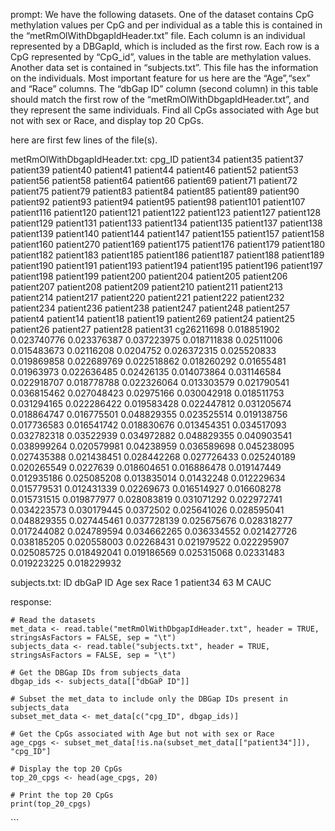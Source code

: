 prompt:
We have the following datasets. One of the dataset contains CpG methylation values per CpG and per individual as a table this is contained in the “metRmOlWithDbgapIdHeader.txt” file. Each column is an individual represented by a DBGapId, which is included as the first row. Each row is a CpG represented by "CpG_id", values in the table are methylation values. Another data set is contained in “subjects.txt”. This file has the information on the individuals. Most important feature for us here are the "Age","sex" and "Race" columns. The "dbGap ID" column (second column) in this table should match the first row of the "metRmOlWithDbgapIdHeader.txt", and they represent the same individuals. Find all CpGs associated with Age but not with sex or Race, and display top 20 CpGs.

here are first few lines of the file(s).

metRmOlWithDbgapIdHeader.txt:
cpg_ID	patient34	patient35	patient37	patient39	patient40	patient41	patient44	patient46	patient52	patient53	patient56	patient58	patient64	patient66	patient69	patient71	patient72	patient75	patient79	patient83	patient84	patient85	patient89	patient90	patient92	patient93	patient94	patient95	patient98	patient101	patient107	patient116	patient120	patient121	patient122	patient123	patient127	patient128	patient129	patient131	patient133	patient134	patient135	patient137	patient138	patient139	patient140	patient144	patient147	patient155	patient157	patient158	patient160	patient270	patient169	patient175	patient176	patient179	patient180	patient182	patient183	patient185	patient186	patient187	patient188	patient189	patient190	patient191	patient193	patient194	patient195	patient196	patient197	patient198	patient199	patient200	patient204	patient205	patient206	patient207	patient208	patient209	patient210	patient211	patient213	patient214	patient217	patient220	patient221	patient222	patient232	patient234	patient236	patient238	patient247	patient248	patient257	patient4	patient14	patient18	patient19	patient269	patient24	patient25	patient26	patient27	patient28	patient31
cg26211698	0.018851902	0.023740776	0.023376387	0.037223975	0.018711838	0.02511006	0.015483673	0.02116208	0.0204752	0.026372315	0.025520833	0.019869858	0.022689769	0.022518862	0.018260292	0.01655481	0.01963973	0.022636485	0.02426135	0.014073864	0.031146584	0.022918707	0.018778788	0.022326064	0.013303579	0.021790541	0.036815462	0.027048423	0.02975166	0.030042918	0.018511753	0.031294165	0.022286422	0.019583428	0.022447812	0.031205674	0.018864747	0.016775501	0.048829355	0.023525514	0.019138756	0.017736583	0.016541742	0.018830676	0.013454351	0.034517093	0.032782318	0.03522939	0.034972882	0.048829355	0.040903541	0.038999264	0.020579981	0.04238959	0.036589698	0.045238095	0.027435388	0.021438451	0.028442268	0.027726433	0.025240189	0.020265549	0.0227639	0.018604651	0.016886478	0.019147449	0.012935186	0.025085208	0.013835014	0.01432248	0.012229634	0.015779531	0.012431339	0.02269673	0.016514927	0.016608278	0.015731515	0.019877977	0.028083819	0.031071292	0.022972741	0.034223573	0.030179445	0.0372502	0.025641026	0.028595041	0.048829355	0.027445461	0.037728139	0.025675676	0.028318277	0.017244082	0.024789594	0.034662265	0.036334552	0.021427726	0.038185205	0.020558003	0.02268431	0.021979522	0.022295907	0.025085725	0.018492041	0.019186569	0.025315068	0.02331483	0.019223225	0.018229932


subjects.txt:
ID	dbGaP ID	Age	sex	Race
1	patient34	63	M	CAUC


response:
```
# Read the datasets
met_data <- read.table("metRmOlWithDbgapIdHeader.txt", header = TRUE, stringsAsFactors = FALSE, sep = "\t")
subjects_data <- read.table("subjects.txt", header = TRUE, stringsAsFactors = FALSE, sep = "\t")

# Get the DBGap IDs from subjects_data
dbgap_ids <- subjects_data[["dbGaP ID"]]

# Subset the met_data to include only the DBGap IDs present in subjects_data
subset_met_data <- met_data[c("cpg_ID", dbgap_ids)]

# Get the CpGs associated with Age but not with sex or Race
age_cpgs <- subset_met_data[!is.na(subset_met_data[["patient34"]]), "cpg_ID"]

# Display the top 20 CpGs
top_20_cpgs <- head(age_cpgs, 20)

# Print the top 20 CpGs
print(top_20_cpgs)
```
```
